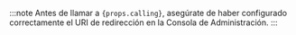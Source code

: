:::note
Antes de llamar a <code>{props.calling}</code>, asegúrate de haber configurado correctamente el URI de redirección en la Consola de Administración.
:::
